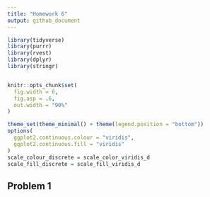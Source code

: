 ```yaml
---
title: "Homework 6"
output: github_document
---
```

```r
library(tidyverse)
library(purrr)
library(rvest)
library(dplyr)
library(stringr)


knitr::opts_chunk$set(
  fig.width = 6,
  fig.asp = .6,
  out.width = "90%"
)

theme_set(theme_minimal() + theme(legend.position = "bottom"))
options(
  ggplot2.continuous.colour = "viridis",
  ggplot2.continuous.fill = "viridis"
)
scale_colour_discrete = scale_color_viridis_d
scale_fill_discrete = scale_fill_viridis_d
```



## Problem 1


